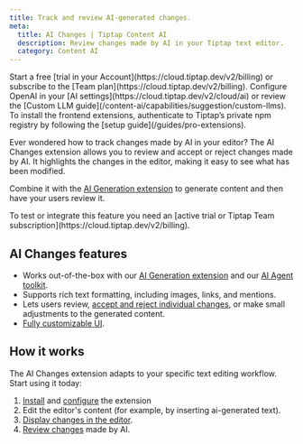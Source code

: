 ```yaml
---
title: Track and review AI-generated changes.
meta:
  title: AI Changes | Tiptap Content AI
  description: Review changes made by AI in your Tiptap text editor.
  category: Content AI
---
```



<Requirements>
    <RequirementItem label="1. Activate trial or subscribe">
        Start a free [trial in your Account](https://cloud.tiptap.dev/v2/billing) or subscribe to the [Team plan](https://cloud.tiptap.dev/v2/billing).
    </RequirementItem>
    <RequirementItem label="2. Integrate an AI provider">
        Configure OpenAI in your [AI settings](https://cloud.tiptap.dev/v2/cloud/ai) or review the [Custom LLM guide](/content-ai/capabilities/suggestion/custom-llms).
    </RequirementItem>
    <RequirementItem label="3. Install from private registry">
        To install the frontend extensions, authenticate to Tiptap’s private npm registry by following the [setup guide](/guides/pro-extensions).
    </RequirementItem>
</Requirements>

Ever wondered how to track changes made by AI in your editor? The AI Changes extension allows you to review and accept or reject changes made by AI. It highlights the changes in the editor, making it easy to see what has been modified.

Combine it with the [AI Generation extension](/content-ai/capabilities/generation/overview) to generate content and then have your users review it.

<CodeDemo
  isPro
  path="/Extensions/AiChanges"
  src="https://develop--tiptap-pro.netlify.app/preview/Extensions/AiChanges"
/>

<Callout title="Integrate or test AI Changes" variant="warning">
    To test or integrate this feature you need an [active trial or Tiptap Team subscription](https://cloud.tiptap.dev/v2/billing).
</Callout>

## AI Changes features

- Works out-of-the-box with our [AI Generation extension](/content-ai/capabilities/generation/text-generation) and our [AI Agent toolkit](/examples/experiments/ai-agent).
- Supports rich text formatting, including images, links, and mentions.
- Lets users review, [accept and reject individual changes](/content-ai/capabilities/changes/features/review-changes), or make small adjustments to the generated content.
- [Fully customizable UI](/content-ai/capabilities/changes/features/display-changes).

## How it works

The AI Changes extension adapts to your specific text editing workflow. Start using it today:

1. [Install](/content-ai/capabilities/changes/install) and [configure](/content-ai/capabilities/changes/configure) the extension
2. Edit the editor's content (for example, by inserting ai-generated text).
3. [Display changes in the editor](/content-ai/capabilities/changes/features/display-changes).
4. [Review changes](/content-ai/capabilities/changes/features/review-changes) made by AI.
